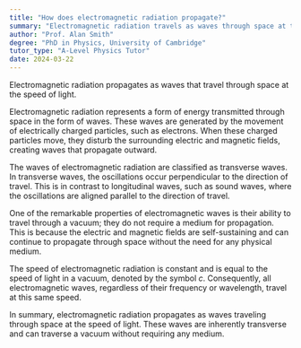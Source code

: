 ```yaml
---
title: "How does electromagnetic radiation propagate?"
summary: "Electromagnetic radiation travels as waves through space at the speed of light."
author: "Prof. Alan Smith"
degree: "PhD in Physics, University of Cambridge"
tutor_type: "A-Level Physics Tutor"
date: 2024-03-22
---
```


Electromagnetic radiation propagates as waves that travel through space at the speed of light.

Electromagnetic radiation represents a form of energy transmitted through space in the form of waves. These waves are generated by the movement of electrically charged particles, such as electrons. When these charged particles move, they disturb the surrounding electric and magnetic fields, creating waves that propagate outward.

The waves of electromagnetic radiation are classified as transverse waves. In transverse waves, the oscillations occur perpendicular to the direction of travel. This is in contrast to longitudinal waves, such as sound waves, where the oscillations are aligned parallel to the direction of travel.

One of the remarkable properties of electromagnetic waves is their ability to travel through a vacuum; they do not require a medium for propagation. This is because the electric and magnetic fields are self-sustaining and can continue to propagate through space without the need for any physical medium.

The speed of electromagnetic radiation is constant and is equal to the speed of light in a vacuum, denoted by the symbol $c$. Consequently, all electromagnetic waves, regardless of their frequency or wavelength, travel at this same speed.

In summary, electromagnetic radiation propagates as waves traveling through space at the speed of light. These waves are inherently transverse and can traverse a vacuum without requiring any medium.
    